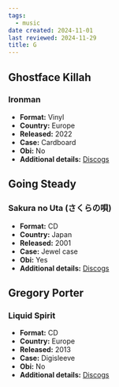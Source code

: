 ```yaml
---
tags:
  - music
date created: 2024-11-01
last reviewed: 2024-11-29
title: G
---
```


## Ghostface Killah

### Ironman

- **Format:** Vinyl
- **Country:** Europe
- **Released:** 2022
- **Case:** Cardboard
- **Obi:** No
- **Additional details:** [Discogs](https://www.discogs.com/release/22335604-Ghostface-Killah-Ironman)

## Going Steady

### Sakura no Uta (さくらの唄)

- **Format:** CD
- **Country:** Japan
- **Released:** 2001
- **Case:** Jewel case
- **Obi:** Yes
- **Additional details:** [Discogs](https://www.discogs.com/release/4449798-Going-Steady-%E3%81%95%E3%81%8F%E3%82%89%E3%81%AE%E5%94%84)

## Gregory Porter

### Liquid Spirit

- **Format:** CD
- **Country:** Europe
- **Released:** 2013
- **Case:** Digisleeve
- **Obi:** No
- **Additional details:** [Discogs](https://www.discogs.com/release/4883483-Gregory-Porter-Liquid-Spirit)
